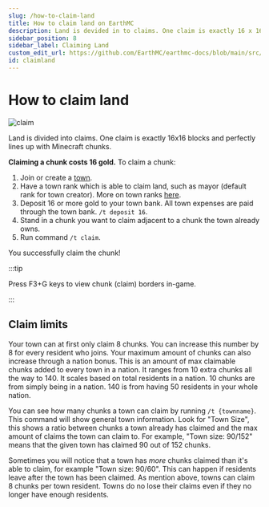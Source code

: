 ---
slug: /how-to-claim-land
title: How to claim land on EarthMC
description: Land is devided in to claims. One claim is exactly 16 x 16 blocks and perfectly lines up with Minecraft chunks. Press F3+G view chunk (claim) borders. Claiming a chunk costs 16 gold. To claim a chunk;
sidebar_position: 8
sidebar_label: Claiming Land
custom_edit_url: https://github.com/EarthMC/earthmc-docs/blob/main/src/docs/claim-land.mdx
id: claimland
---
# How to claim land

![claim](/img/f3g.png)

Land is divided into claims. One claim is exactly 16x16 blocks and perfectly lines up with Minecraft chunks. 

**Claiming a chunk costs 16 gold.** To claim a chunk:

1. Join or create a [town](https://earthmc.net/docs/town).
2. Have a town rank which is able to claim land, such as mayor (default rank for town creator). More on town ranks [here](https://earthmc.net/docs/town#town-ranks).  
3. Deposit 16 or more gold to your town bank. All town expenses are paid through the town bank. `/t deposit 16`. 
4. Stand in a chunk you want to claim adjacent to a chunk the town already owns.
5. Run command `/t claim`.

You successfully claim the chunk!

:::tip

Press F3+G keys to view chunk (claim) borders in-game.

:::

## Claim limits
Your town can at first only claim 8 chunks. You can increase this number by 8 for every resident who joins. Your maximum amount of chunks can also increase through a nation bonus. This is an amount of max claimable chunks added to every town in a nation. It ranges from 10 extra chunks all the way to 140. It scales based on total residents in a nation. 10 chunks are from simply being in a nation. 140 is from having 50 residents in your whole nation.

You can see how many chunks a town can claim by running `/t {townname}`. This command will show general town information. Look for "Town Size", this shows a ratio between chunks a town already has claimed and the max amount of claims the town can claim to. For example, "Town size: 90/152" means that the given town has claimed 90 out of 152 chunks.

Sometimes you will notice that a town has *more* chunks claimed than it's able to claim, for example "Town size: 90/60". This can happen if residents leave after the town has been claimed. As mention above, towns can claim 8 chunks per town resident. Towns do no lose their claims even if they no longer have enough residents. 
